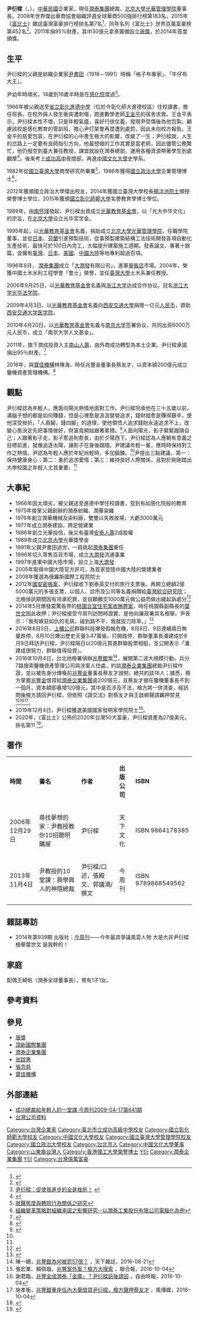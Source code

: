 {{noteTA
|1 = zh-cn:福布斯; zh-sg:资本家杂志; zh-hk:福布斯; zh-tw:富比士;
}}
{{Infobox Person
| name = 尹衍樑
| 英文名 =Samuel Yin
|image = Samuel Yin 1st Tang Prize.jpg
| caption =
| nationality = {{ROC}}
| birth_date = {{birth date and age|1950|8|16|}}
| birth_place = {{ROC}}[[臺灣省|臺灣省]][[臺北市|臺北市]]
| 籍貫 = [[山東省|山東]][[日照|日照]]
| alma mater = [[臺灣省立彰化進德實驗中學|臺灣省立彰化進德實驗中學]]（今[[國立彰化師範大學|國立彰化師範大學]]進德校區校址前身）<br>[[臺北市立成功高級中學|臺北市立成功高級中學]]夜間部<br>[[中國文化大學|中國文化大學]][[史學系|史學系]][[文學士|文學士]]<br>[[國立臺灣大學|國立臺灣大學]][[商學|商學]][[碩士|碩士]]<br>[[國立政治大學|國立政治大學]][[企管|企管]][[博士|博士]]<br>[[國立彰化師範大學|國立彰化師範大學]]名譽[[教育學|教育學]][[博士|博士]]
| occupation = [[潤泰企業集團|潤泰集團]][[總裁|總裁]]<br>[[財團法人唐獎教育基金會|唐獎基金會]]創辦人<br>[[北京大學光華管理學院|北京大學光華管理學院]]董事長<br>[[睿能創意股份有限公司|睿能創意股份有限公司]]董事
| spouse = 王綺帆
| 父母 =（父）尹書田（1918－1991）
| children  = 1子1女
| work =《尹教授的10堂課：興學興人的神隱總裁》<br>《尋找夢想的家：尹教授教你10招聰明購屋》
| footnotes =
| award = <!--排行榜不等於獲獎紀錄。-->
}}

'''尹衍樑'''（'''{{lang|en|Samuel Yin}}'''，{{bd|1950年|8月16日|catIdx=Y尹}}），[[中華民國|中華民國]]企業家，現任[[潤泰企業集團|潤泰集團]]總裁、[[北京大學|北京大學]][[北京大學光華管理學院|光華管理學院]]董事長。2008年世界傑出華商協會組織評選全球華商500強排行榜第183名，2015年《[[富比士|富比士]]》雜誌臺灣富豪排行榜排名第7名<ref>{{Cite web |url=http://www.forbes.com/taiwan-billionaires/ |title=Taiwan's 50 Richest |accessdate=2015-09-03 |archive-date=2015-09-05 |archive-url=https://web.archive.org/web/20150905083205/http://www.forbes.com/taiwan-billionaires/ |dead-url=no }}</ref>、同年名列《富比士》世界百萬富豪榜第452名<ref>{{Cite web |url=http://www.forbes.com/billionaires/list/ |title=The World's Billionaires List |accessdate=2015-09-03 |archive-date=2018-12-24 |archive-url=https://web.archive.org/web/20181224230145/https://www.forbes.com/billionaires/list/%2520/ |dead-url=no }}</ref>。2011年捐95%財產，其中30億元拿來籌備設立[[唐獎|唐獎]]，於2014年首度頒獎。

==生平==
尹衍樑的父親是紡織企業家[[尹書田|尹書田]]（1918－1991）時稱「格子布專家」、「牛仔布大王」。

尹幼年時頑劣，14歲到16歲半時是在[[感化院|感化院]]度過<ref>[http://www.pcc.gov.tw/epaper/9805/interview.html 尹衍樑：促使我進步的全是挫折！] {{Wayback|url=http://www.pcc.gov.tw/epaper/9805/interview.html |date=20090505183134 }}</ref>。

1966年被父親送至[[省立彰化進德中學|省立彰化進德中學]]（位於今彰化師大進德校區）住校讀書，擔任班長，在校外與人發生衝突遭刺傷，跑進數學老師[[王金平|王金平]]的宿舍求救。王金平表示，尹衍樑本性不壞，只是年輕氣盛，喜好行俠仗義，發現尹受傷後為他包紮。顧慮該校是感化教育的管訓班，擔心尹打架會再度遭到處罰，因此未向校方報告。王金平的慈愛包容，在尹衍樑的心中產生極大的影響，改變了一生；尹衍樑說，人生的岔路上一定要有良師指引方向，他最想做的工作其實是當老師，因此儘管公務繁忙，他仍撥空到臺大兼任教授，課堂就設在潤泰總部，運用各種資源帶著學生到處觀摩<ref>{{Cite web |url=http://mag.udn.com/mag/people/storypage.jsp?f_ART_ID=42616 |title=老師王金平搭救尹衍樑不忘 |accessdate=2009-06-05 |archive-date=2012-01-08 |archive-url=https://web.archive.org/web/20120108011135/http://mag.udn.com/mag/people/storypage.jsp?f_ART_ID=42616 |dead-url=no }}</ref>。後來考上[[臺北市立成功高級中學|成功高中]]夜間部，再進[[中國文化大學|中國文化大學]]史學系。

1982年從[[國立臺灣大學|國立臺灣大學]]商學研究所畢業<ref>[http://etds.ncl.edu.tw/theabs/site/sh/detail_result.jsp?id=071NTU04318018 就醫態度與轉院行為關係之研究]{{dead link|date=2017年12月 |bot=InternetArchiveBot |fix-attempted=yes }}</ref>，1986年獲得[[國立政治大學|國立政治大學]]企業管理博士<ref>[http://etds.ncl.edu.tw/theabs/site/sh/detail_result.jsp?id=076NCCU2121004 組織變革策略對組織承諾之影響研究--以潤泰工業股份有限公司電腦化為例]{{dead link|date=2017年12月 |bot=InternetArchiveBot |fix-attempted=yes }}</ref>，

2012年獲頒國立政治大學傑出校友，2014年獲國立臺灣大學校長[[楊泮池|楊泮池院士]]頒授榮譽博士學位，2015年獲頒[[國立彰化師範大學|國立彰化師範大學]]名譽教育學博士學位。

1989年，由[[南怀瑾|南怀瑾]]發起，尹衍樑出資成立[[光華教育基金會|光華教育基金會]]，以「光大中华文化」的宗旨，在[[北京大學|北京大學]]设立光华奖学金。

1995年起，以[[光華教育基金會|光華教育基金會]]名義，捐助成立[[北京大學光華管理學院|北京大學光華管理學院]]，任職學院董事，並從[[日本|日本]]、[[芬蘭|芬蘭]]引進預製技術，從事預製建築結構工法技術開發各項自動化生產技術，最快可於100日內完工，大幅提升建築施工週期。發表論文、專著十餘篇，並擁有[[臺灣|臺灣]]、[[日本|日本]]、[[美國|美國]]、[[中國大陸|中國大陸]]等地專利超過百項。

1996年8月， [[潤泰企業集團|潤泰集團]]成立「[[大潤發|大潤發]]有限公司」，進軍[[量販店|量販店]]市場。2004年，榮獲中國土木水利工程學會「會士」榮譽，並任[[臺灣大學|臺灣大學]]土木系兼任教授。

2006年9月25日，以[[光華教育基金會|光華教育基金會]]名義與[[浙江大学|浙江大学]]达成合作协议，冠名[[浙江大学光华法学院|浙江大学光华法学院]]。

2009年4月3日，以[[光華教育基金會|光華教育基金會]]名義向[[西安交通大學|西安交通大學]]捐赠一亿元[[人民币|人民币]]，資助[[西安交通大学医学院|西安交通大学医学院]]。

2010年4月20日，以[[光華教育基金會|光華教育基金會]]名義与[[南京大学|南京大学]]签署协议，共同出资6000万元人民币，成立「南京大学人文基金」。

2011年，旗下潤成投資入主[[南山人壽|南山人壽]]，由外商成功轉型為本土企業。尹衍樑承諾捐出95％財產。<ref>{{cite web|title=遠見人物 捐出95％財產　尹衍樑—沒有天花板的企業家|url=http://www.ettoday.net/news/20130320/176774.htm|publisher=遠見雜誌|date=2013-03-20|accessdate=2014-10-17|language=zh-tw|archive-date=2014-10-17|archive-url=https://web.archive.org/web/20141017050244/http://www.ettoday.net/news/20130320/176774.htm|dead-url=no}}</ref>

2016年，與[[寶佳機構|寶佳機構]]林陳海、時任兆豐金董事長蔡友才，以資本額200億元成立鑒機資產管理機構。<ref>{{Cite web|url=http://www.businesstoday.com.tw/article/category/80392/post/201608250022/%E5%B0%B9%E8%A1%8D%E6%A8%91%E6%96%B0%E6%88%B0%E5%8F%8B%20%E5%8D%83%E5%84%84%E5%A4%A7%E4%BA%A8%20%E6%9E%97%E9%99%B3%E6%B5%B7|title=尹衍樑新戰友 千億大亨 林陳海|accessdate=2018-04-12|author=今周刊|date=|last=|work=www.businesstoday.com.tw|publisher=|language=zh-TW|archive-date=2021-01-24|archive-url=https://web.archive.org/web/20210124054322/https://www.businesstoday.com.tw/article/category/80392/post/201608250022/%E5%B0%B9%E8%A1%8D%E6%A8%91%E6%96%B0%E6%88%B0%E5%8F%8B%20%E5%8D%83%E5%84%84%E5%A4%A7%E4%BA%A8%20%E6%9E%97%E9%99%B3%E6%B5%B7}}</ref>

== 觀點 ==
尹衍樑認為年輕人，應面向陽光熱情地面對工作。尹衍樑坦承他在三十五歲以前，滿腦子想的都是如何賺錢，但是心裡愈是汲汲營營追求，錢財就愈是賺得艱辛，使他深受挫折。「人兩腳，錢四腳」的道理，使他領悟人追求錢財永遠追求不上，改變心態決定先把事情做好，財富竟開始跟著累積。<ref name="Yin">{{cite book |author1=尹衍樑口述，張殿文、郭議鴻撰文 |title=尹教授的10堂課：興學興人的神隱總裁 |publisher=今周刊文化事業股份有限公司 |isbn=978-986-854-956-2 }}</ref>{{rp|19}}人面向陽光，影子緊緊跟隨自己；人跟著影子走，影子愈追則愈長，由於夕陽西下。尹衍樑認為人應朝有意義之目標前進，就像追逐太陽，讓影子在身後跟隨。尹建議年輕一輩，應時時保持對工作之熱情。尹認為年輕人應於年紀尚輕時，多加鍛鍊。<ref name="Yin"/>{{rp|20}}尹提出三點建議，第一：保持健康身心；第二：勇於追求愛情；第三：維持良好人際關係，且對於剛剛踏出大學校園之年輕人尤其重要。<ref name="Yin"/>{{rp|21}}

==大事紀==
*1966年因太頑劣，被父親送至進德中學住校讀書，受到有如感化院般的教育
*1975年接掌父親創辦的潤泰紡織、潤華染織
*1976年創立潤華機械及染料廠，雙雙以失敗收場，大虧3000萬元
*1977年成立潤泰建設，跨足營建業
*1986年創立光華投信，後又有臺灣[[安泰人壽|安泰人壽]]2成股權
*1989年成立[[北京大學|北京大學]]光華獎學金
*1991年父親尹書田過世，一肩挑起[[潤泰企業集團|潤泰集團]]重任
*1996年切入零售百貨市場，成立[[大潤發|大潤發]]流通事業
*1997年進軍中國大陸市場，設立上海[[大潤發|大潤發]]
*2005年取得中國大陸官方許可，為首家登陸中國大陸的營建業者
*2008年獲選為俄羅斯國際工程院院士
*2012年[[國安密帳案|國安密帳案]]，尹衍樑收下劉泰英交付的旅行支票後，再開立總額2億5000萬元的多張支票，以個人、診所及公司等名義捐贈給[[臺灣綜合研究院|臺灣綜合研究院]]；北檢偵訊期間因有坦承犯罪，並自願繳交1000萬元做公益而做出緩起訴處分<ref>{{cite web|title=國安密帳案 尹衍樑涉違商業會計法|url=http://news.ltn.com.tw/news/politics/paper/605317|date=2012-08-07|accessdate=2014-10-17|language=zh-tw|archive-date=2014-10-19|archive-url=https://web.archive.org/web/20141019154257/http://news.ltn.com.tw/news/politics/paper/605317|dead-url=no}}</ref>
*2014年5月爆發震驚各界的[[合宜住宅弊案|桃園合宜住宅案收賄弊案]]，時任桃園縣副縣長的[[葉世文|葉世文]]因此收押；尹衍樑接受今周刊訪問時證實，是他向廉政署具名檢舉。尹表示：「我有嫉惡如仇的毛病，碰到路不平，我就拔刀除草。」<ref>{{cite web|title=檢舉葉世文索賄 尹衍樑：沒錯，我幹的|url=http://udn.com/NEWS/NATIONAL/NAT5/9135531.shtml|accessdate=2014-12-17|language=zh-tw|archive-date=2014-12-17|archive-url=https://web.archive.org/web/20141217101603/http://udn.com/NEWS/NATIONAL/NAT5/9135531.shtml|dead-url=no}}</ref>
*2016年8月5日，[[上櫃公司|上櫃公司]]群聯科技爆發假帳危機，8月8日、9日連續兩日無量跌停，8月10日爆出歷史天量3.47萬張，打開跌停，群聯董事長潘建成於8月9日拜訪尹衍樑，尹衍樑隔日以20億元買進群聯股票相挺，並公開表示「潘建成很努力，群聯值得投資」。
*2016年10月4日，台北地檢署偵辦[[兆豐銀|兆豐銀]]案<ref>陳一姍，[http://www.cw.com.tw/article/article.action?id=5077992 兆豐銀為何被罰57億？] {{Wayback|url=http://www.cw.com.tw/article/article.action?id=5077992 |date=20161005153330 }}，天下雜誌，2016-08-21</ref>，展開第二波大規模行動，兵分7路搜索鑒機資產管理公司與涉案人住處，約談[[潤泰企業集團|潤泰企業集團]]總裁尹衍樑作證，並以被告身分傳喚前[[兆豐金|兆豐金]]董事長蔡友才說明，總共約談18人；據悉，檢方掌握[[兆豐金|兆豐金]]借貸給[[潤泰企業集團|潤泰企業集團]]逾200億元，且蔡友才接任鑒機董事長不到一個月，資本額即暴增120億元，其中是否涉及不法，檢方將一併清查，經訊問後檢方請回尹衍樑，但依照《證交法》對蔡友才與王啟梆聲請羈押禁見<ref>張宏業、賴佩璇，[http://udn.com/news/story/10438/2000575 兆豐案外案？檢方大搜索] {{Wayback|url=http://udn.com/news/story/10438/2000575 |date=20161006005145 }}，聯合報，2016-10-04</ref><ref>謝君臨，[http://news.ltn.com.tw/news/society/breakingnews/1845103 兆豐金成潤泰「金庫」？尹衍樑訊後請回] {{Wayback|url=http://news.ltn.com.tw/news/society/breakingnews/1845103 |date=20161004152221 }}，自由時報，2016-10-04</ref><ref>施孝衡，[http://www.storm.mg/article/173574 兆豐銀董座任內大舉借貸尹衍樑，檢方聲押蔡友才] {{Wayback|url=http://www.storm.mg/article/173574 |date=20161005143356 }}，風傳媒，2016-10-04</ref>。
*2019年12月4日，尹衍樑獲選美國國家發明家學院院士<ref>{{cite news |author1=許秩維 |editor=管中維 |title=唐獎創辦人尹衍樑獲選美國國家發明家學院院士 |url=https://www.cna.com.tw/news/firstnews/201912040303.aspx |accessdate=2019-12-07 |agency=[[中央社|中央社]] |date=2019-12-04 |archive-date=2019-12-05 |archive-url=https://web.archive.org/web/20191205070643/https://www.cna.com.tw/news/firstnews/201912040303.aspx |dead-url=no }}</ref>。
*2020年，《富比士》公佈的2020年台灣50大富豪，尹衍樑資產為27億美元，排名第11 <ref>{{Cite web|url = https://tw.appledaily.com/property/20200116/TAF73IDOVLE2RFT2WIHFEIQQUI/|title = 【台50大富豪1】富比士最新調查出爐　頂新魏家兄弟成首富、郭董落居第四|publisher = 蘋果即時|accessdate = 2020-02-17|archive-date = 2020-03-05|archive-url = https://web.archive.org/web/20200305180057/https://tw.appledaily.com/property/20200116/TAF73IDOVLE2RFT2WIHFEIQQUI/|dead-url = no}}</ref>。

==著作==
{| class="wikitable" 
|- style="background:#CCDDFF; color:black" align=center 
| '''時間''' || '''書名''' || '''作者''' || '''出版公司''' || '''ISBN''' 
|-
| 2006年12月29日 || 尋找夢想的家：尹教授教你10招聰明購屋 || 尹衍樑 || 天下文化   || ISBN 9864178385
|-
| 2013年11月4日 || 尹教授的10堂課：興學興人的神隱總裁 || 尹衍樑/口述，張殿文、郭議鴻/撰文 || 今周刊   ||ISBN 9789868549562
|}

==雜誌專訪== 
*2014年第939期 出版社：[[今周刊|今周刊]]——今年最具爭議風雲人物 大是大非尹衍樑 檢舉葉世文  是我幹的！

==家庭==
配偶王綺帆（潤泰全球董事長），育有1子1女。

==參考資料==
{{reflist|2}}

==參見==
{{div col|2}}
*[[唐獎|唐獎]]
*[[頂新國際集團|頂新國際集團]]
*[[潤泰企業集團|潤泰企業集團]]
*[[翁啟惠|翁啟惠]]
*[[張念慈|張念慈]]
*[[寶佳機構|寶佳機構]]
{{div col end}}

==外部連結==
{{Portal|台灣|企業|人物}}
*[https://web.archive.org/web/20090420150105/http://mag.chinatimes.com/mag-cnt.aspx?artid=365 成功總裁給年輕人的一堂課  今周刊2009-04-17第641期]
*[http://company.g0v.ronny.tw/name/%E5%B0%B9%E8%A1%8D%E6%A8%91 台灣公司資料] {{Wayback|url=http://company.g0v.ronny.tw/name/%E5%B0%B9%E8%A1%8D%E6%A8%91 |date=20130813054942 }}

{{唐獎}}

{{DEFAULTSORT:Yin尹}}
[[Category:台灣企業家|Category:台灣企業家]]
[[Category:臺北市立成功高級中學校友|Category:臺北市立成功高級中學校友]]
[[Category:國立彰化師範大學校友|Category:國立彰化師範大學校友]]
[[Category:中國文化大學校友|Category:中國文化大學校友]]
[[Category:國立臺灣大學管理學院校友|Category:國立臺灣大學管理學院校友]]
[[Category:國立政治大學校友|Category:國立政治大學校友]]
[[Category:台北市人|Category:台北市人]]
[[Category:中國文化大學董事|Category:中國文化大學董事]]
[[Category:山東裔台灣人|Category:山東裔台灣人]]
[[Category:香港理工大學榮譽博士|Category:香港理工大學榮譽博士]]
[[Category:尹姓|Y衍]]
[[Category:潤泰企業集團|Category:潤泰企業集團]]
[[Category:Gogoro|Y衍]]
[[Category:台灣億萬富豪|Category:台灣億萬富豪]]